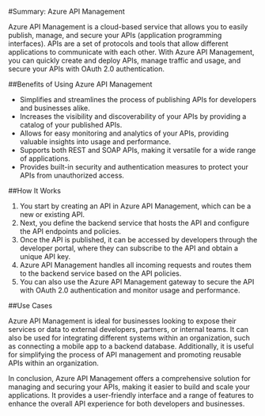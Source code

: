 

#Summary: Azure API Management

Azure API Management is a cloud-based service that allows you to easily publish, manage, and secure your APIs (application programming interfaces). APIs are a set of protocols and tools that allow different applications to communicate with each other. With Azure API Management, you can quickly create and deploy APIs, manage traffic and usage, and secure your APIs with OAuth 2.0 authentication.

##Benefits of Using Azure API Management

- Simplifies and streamlines the process of publishing APIs for developers and businesses alike.
- Increases the visibility and discoverability of your APIs by providing a catalog of your published APIs.
- Allows for easy monitoring and analytics of your APIs, providing valuable insights into usage and performance.
- Supports both REST and SOAP APIs, making it versatile for a wide range of applications.
- Provides built-in security and authentication measures to protect your APIs from unauthorized access.

##How It Works

1. You start by creating an API in Azure API Management, which can be a new or existing API.
2. Next, you define the backend service that hosts the API and configure the API endpoints and policies.
3. Once the API is published, it can be accessed by developers through the developer portal, where they can subscribe to the API and obtain a unique API key.
4. Azure API Management handles all incoming requests and routes them to the backend service based on the API policies.
5. You can also use the Azure API Management gateway to secure the API with OAuth 2.0 authentication and monitor usage and performance.

##Use Cases

Azure API Management is ideal for businesses looking to expose their services or data to external developers, partners, or internal teams. It can also be used for integrating different systems within an organization, such as connecting a mobile app to a backend database. Additionally, it is useful for simplifying the process of API management and promoting reusable APIs within an organization.

In conclusion, Azure API Management offers a comprehensive solution for managing and securing your APIs, making it easier to build and scale your applications. It provides a user-friendly interface and a range of features to enhance the overall API experience for both developers and businesses. 